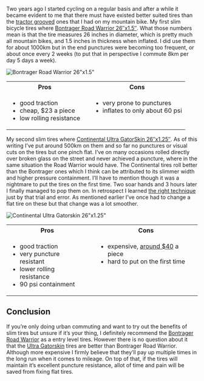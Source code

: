 
<!-- Todo: center images -->

<Post title="26″ slim bicycle tire review" date="October 1, 2010">

Two years ago I started cycling on a regular basis and after a while it became evident to me that
there must have existed better suited tires than the [tractor grooved](./scott_onzo.jpg) ones that I
had on my mountain bike. My first slim bicycle tires where
[Bontrager Road Warrior 26″x1.5″](http://bontrager.com/model/00447). What those numbers mean is
that the tire measures 26 inches in diameter, which is pretty much all mountain bikes, and 1.5
inches in thickness when inflated. I did use them for about 1000km but in the end punctures were
becoming too frequent, or about once every 2 weeks (to put that in perspective I commute 8km per
day 5 days a week).

<Image
  src="/images/26-slim-bicycle-tire-review/bontrager_road_warrior.png"
  alt='Bontrager Road Warrior 26"x1.5"'
  width={318}
  height={395}
/>

<table style={{ textAlign: "left" }}>
    <tbody>
        <tr>
            <th>Pros</th>
            <th></th>
            <th>Cons</th>
        </tr>
        <tr>
            <td valign="top">
                <ul>
 	                <li>good traction</li>
 	                <li>cheap, $23 a piece</li>
 	                <li>low rolling resistance</li>
                </ul>
            </td>
            <td></td>
            <td valign="top">
                <ul>
 	                <li>very prone to punctures</li>
 	                <li>inflates to only about 60 psi</li>
                </ul>
            </td>
        </tr>
    </tbody>
</table>

My second slim tires where [Continental Ultra GatorSkin 26″x1.25″](http://www.conti-online.com/generator/www/de/en/continental/bicycle/themes/race/recetyres/ultra_gatorskin/ultragatorskin_en.html).
As of this writing I’ve put around 500km on them and so far no punctures or visual cuts on the
tires but one pinch flat. I’ve on many occasions rolled directly over broken glass on the street
and never achieved a puncture, where in the same situation the Road Warrior would have. The
Continental tires roll better than the Bontrager ones which I think can be attributed to its
slimmer width and higher pressure containment. I’ll have to mention though it was a nightmare to
put the tires on the first time. Two soar hands and 3 hours later I finally managed to pop them
on. In retrospect I learned
[the right technique](http://www.youtube.com/watch?v=9oFXewhx3BE&feature=fvw) just by that trial
and error. As mentioned earlier I’ve once had to change a flat tire on these but that change was
a lot smoother.

<Image
  src="/images/26-slim-bicycle-tire-review/ultra_gatorskin.jpg"
  alt='Continental Ultra Gatorskin 26"x1.25"'
  width={470}
  height={251}
/>

<table style={{ textAlign: "left" }}>
    <tbody>
        <tr>
            <th>Pros</th>
            <th></th>
            <th>Cons</th>
        </tr>
        <tr>
            <td valign="top">
                <ul>
 	                <li>good traction</li>
 	                <li>very puncture resistant</li>
 	                <li>lower rolling resistance</li>
 	                <li>90 psi containment</li>
                </ul>
            </td>
            <td></td>
            <td valign="top">
                <ul>
 	                <li>expensive, <a href="http://www.amazon.com/Continental-Ultra-Gatorskin-City-Trekking/dp/B000NGT2VY">around $40</a> a piece</li>
 	                <li>hard to put on the first time</li>
                </ul>
            </td>
        </tr>
    </tbody>
</table>


## Conclusion

If you’re only doing urban commuting and want to try out the benefits of slim tires but unsure if
it’s your thing, I definitely recommend the
[Bontrager Road Warrior](http://bontrager.com/model/00447) as a entry level tires. However there
is no question about it that the [Ultra Gatorskin](http://www.conti-online.com/generator/www/de/en/continental/bicycle/themes/race/recetyres/ultra_gatorskin/ultragatorskin_en.html)
tires are better than Bontrager Road Warrior. Although more expensive I firmly believe that
they’ll pay up multiple times in the long run when it comes to mileage. On top of that, if the
tires will maintain it’s excellent puncture resistance, allot of time and pain will be saved from
fixing flat tires.

</Post>